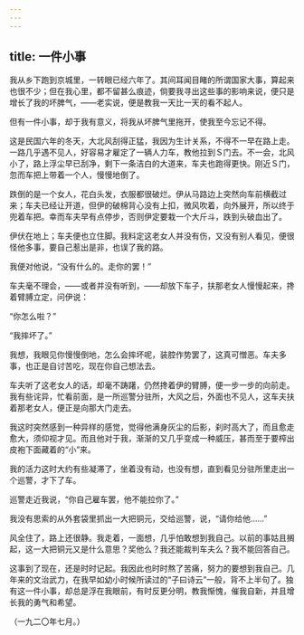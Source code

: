 ```yaml
---
---
---
```

title: 一件小事
---



我从乡下跑到京城里，一转眼已经六年了。其间耳闻目睹的所谓国家大事，算起来也很不少；但在我心里，都不留甚么痕迹，倘要我寻出这些事的影响来说，便只是增长了我的坏脾气，——老实说，便是教我一天比一天的看不起人。

但有一件小事，却于我有意义，将我从坏脾气里拖开，使我至今忘记不得。

这是民国六年的冬天，大北风刮得正猛，我因为生计关系，不得不一早在路上走。一路几乎遇不见人，好容易才雇定了一辆人力车，教他拉到Ｓ门去。不一会，北风小了，路上浮尘早已刮净，剩下一条洁白的大道来，车夫也跑得更快。刚近Ｓ门，忽而车把上带着一个人，慢慢地倒了。

跌倒的是一个女人，花白头发，衣服都很破烂。伊从马路边上突然向车前横截过来；车夫已经让开道，但伊的破棉背心没有上扣，微风吹着，向外展开，所以终于兜着车把。幸而车夫早有点停步，否则伊定要栽一个大斤斗，跌到头破血出了。

伊伏在地上；车夫便也立住脚。我料定这老女人并没有伤，又没有别人看见，便很怪他多事，要自己惹出是非，也误了我的路。

我便对他说，“没有什么的。走你的罢！”

车夫毫不理会，——或者并没有听到，——却放下车子，扶那老女人慢慢起来，搀着臂膊立定，问伊说：

“你怎么啦？”

“我摔坏了。”

我想，我眼见你慢慢倒地，怎么会摔坏呢，装腔作势罢了，这真可憎恶。车夫多事，也正是自讨苦吃，现在你自己想法去。

车夫听了这老女人的话，却毫不踌躇，仍然搀着伊的臂膊，便一步一步的向前走。我有些诧异，忙看前面，是一所巡警分驻所，大风之后，外面也不见人，这车夫扶着那老女人，便正是向那大门走去。

我这时突然感到一种异样的感觉，觉得他满身灰尘的后影，刹时高大了，而且愈走愈大，须仰视才见。而且他对于我，渐渐的又几乎变成一种威压，甚而至于要榨出皮袍下面藏着的“小”来。

我的活力这时大约有些凝滞了，坐着没有动，也没有想，直到看见分驻所里走出一个巡警，才下了车。

巡警走近我说，“你自己雇车罢，他不能拉你了。”

我没有思索的从外套袋里抓出一大把铜元，交给巡警，说，“请你给他……”

风全住了，路上还很静。我走着，一面想，几乎怕敢想到我自己。以前的事姑且搁起，这一大把铜元又是什么意思？奖他么？我还能裁判车夫么？我不能回答自己。

这事到了现在，还是时时记起。我因此也时时熬了苦痛，努力的要想到我自己。几年来的文治武力，在我早如幼小时候所读过的“子曰诗云”一般，背不上半句了。独有这一件小事，却总是浮在我眼前，有时反更分明，教我惭愧，催我自新，并且增长我的勇气和希望。

（一九二〇年七月。）